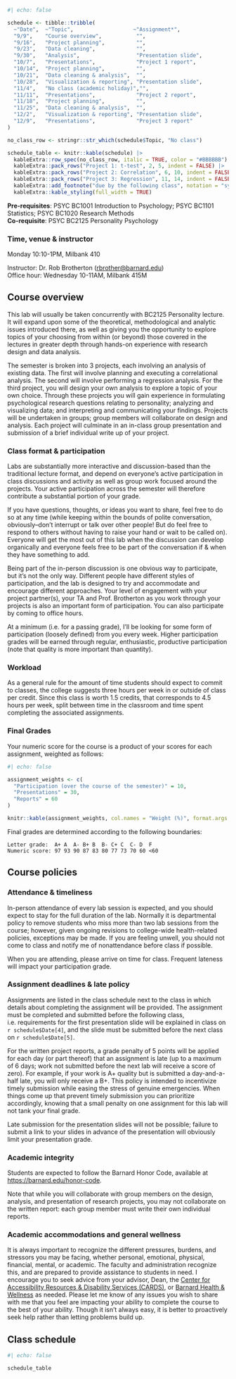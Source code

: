 ```r
#| echo: false

schedule <- tibble::tribble(
  ~"Date",  ~"Topic",                   ~"Assignment*",
  "9/9",    "Course overview",           "",
  "9/16",   "Project planning",          "",
  "9/23",   "Data cleaning",             "",
  "9/30",   "Analysis",                  "Presentation slide",
  "10/7",   "Presentations",             "Project 1 report",
  "10/14",  "Project planning",          "",
  "10/21",  "Data cleaning & analysis",  "",
  "10/28",  "Visualization & reporting", "Presentation slide",
  "11/4",   "No class (academic holiday)","",
  "11/11",  "Presentations",             "Project 2 report",
  "11/18",  "Project planning",          "",
  "11/25",  "Data cleaning & analysis",  "",
  "12/2",   "Visualization & reporting", "Presentation slide",
  "12/9",   "Presentations",             "Project 3 report"
)

no_class_row <- stringr::str_which(schedule$Topic, "No class")

schedule_table <- knitr::kable(schedule) |>
  kableExtra::row_spec(no_class_row, italic = TRUE, color = "#BBBBBB") |>
  kableExtra::pack_rows("Project 1: t-test", 2, 5, indent = FALSE) |>
  kableExtra::pack_rows("Project 2: Correlation", 6, 10, indent = FALSE) |>
  kableExtra::pack_rows("Project 3: Regression", 11, 14, indent = FALSE) |>
  kableExtra::add_footnote("due by the following class", notation = "symbol") |>
  kableExtra::kable_styling(full_width = TRUE)

```

__Pre-requisites__: PSYC BC1001 Introduction to Psychology; PSYC BC1101 Statistics; PSYC BC1020 Research Methods  
__Co-requisite__: PSYC BC2125 Personality Psychology

### Time, venue & instructor

Monday 10:10-1PM, Milbank 410

Instructor: Dr. Rob Brotherton (<rbrother@barnard.edu>)       
Office hour: Wednesday 10-11AM, Milbank 415M




## Course overview

This lab will usually be taken concurrently with BC2125 Personality lecture. It will expand upon some of the theoretical, methodological and analytic issues introduced there, as well as giving you the opportunity to explore topics of your choosing from within (or beyond) those covered in the lectures in greater depth through hands-on experience with research design and data analysis.

The semester is broken into 3 projects, each involving an analysis of existing data. The first will involve planning and executing a correlational analysis. The second will involve performing a regression analysis. For the third project, you will design your own analysis to explore a topic of your own choice. Through these projects you will gain experience in formulating psychological research questions relating to personality; analyzing and visualizing data; and interpreting and communicating your findings. Projects will be undertaken in groups; group members will collaborate on design and analysis. Each project will culminate in an in-class group presentation and submission of a brief individual write up of your project.



### Class format & participation

Labs are substantially more interactive and discussion-based than the traditional lecture format, and depend on everyone’s active participation in class discussions and activity as well as group work focused around the projects. Your active participation across the semester will therefore contribute a substantial portion of your grade. 

If you have questions, thoughts, or ideas you want to share, feel free to do so at any time (while keeping within the bounds of polite conversation, obviously--don't interrupt or talk over other people! But do feel free to respond to others without having to raise your hand or wait to be called on). Everyone will get the most out of this lab when the discussion can develop organically and everyone feels free to be part of the conversation if & when they have something to add.

Being part of the in-person discussion is one obvious way to participate, but it’s not the only way. Different people have different styles of participation, and the lab is designed to try and accommodate and encourage different approaches. Your level of engagement with your project partner(s), your TA and Prof. Brotherton as you work through your projects is also an important form of participation. You can also participate by coming to office hours.

At a minimum (i.e. for a passing grade), I’ll be looking for some form of participation (loosely defined) from you every week. Higher participation grades will be earned through regular, enthusiastic, productive participation (note that quality is more important than quantity).



### Workload

As a general rule for the amount of time students should expect to commit to classes, the college suggests three hours per week in or outside of class per credit. Since this class is worth 1.5 credits, that corresponds to 4.5 hours per week, split between time in the classroom and time spent completing the associated assignments.



### Final Grades

Your numeric score for the course is a product of your scores for each assignment, weighted as follows:

```r
#| echo: false

assignment_weights <- c(
  "Participation (over the course of the semester)" = 10,
  "Presentations" = 30,
  "Reports" = 60
)

knitr::kable(assignment_weights, col.names = "Weight (%)", format.args = )

```


Final grades are determined according to the following boundaries:

    Letter grade:  A+ A  A-	B+ B  B- C+ C  C- D  F
    Numeric score: 97 93 90 87 83 80 77 73 70 60 <60



## Course policies

### Attendance & timeliness

In-person attendance of every lab session is expected, and you should expect to stay for the full duration of the lab. Normally it is departmental policy to remove students who miss more than two lab sessions from the course; however, given ongoing revisions to college-wide health-related policies, exceptions may be made. If you are feeling unwell, you should not come to class and notify me of nonattendance before class if possible.

When you are attending, please arrive on time for class. Frequent lateness will impact your participation grade.


### Assignment deadlines & late policy {#sec-late-policy}

Assignments are listed in the class schedule next to the class in which details about completing the assignment will be provided. The assignment must be completed and submitted before the following class, i.e. requirements for the first presentation slide will be explained in class on `r schedule$Date[4]`, and the slide must be submitted before the next class on `r schedule$Date[5]`.

For the written project reports, a grade penalty of 5 points will be applied for each day (or part thereof) that an assignment is late (up to a maximum of 6 days; work not submitted before the next lab will receive a score of zero). For example, if your work is A+ quality but is submitted a day-and-a-half late, you will only receive a B+. This policy is intended to incentivize timely submission while easing the stress of genuine emergencies. When things come up that prevent timely submission you can prioritize accordingly, knowing that a small penalty on one assignment for this lab will not tank your final grade.

Late submission for the presentation slides will not be possible; failure to submit a link to your slides in advance of the presentation will obviously limit your presentation grade.


### Academic integrity

Students are expected to follow the Barnard Honor Code, available at <https://barnard.edu/honor-code>.

Note that while you will collaborate with group members on the design, analysis, and presentation of research projects, you may not collaborate on the written report: each group member must write their own individual reports. 


### Academic accommodations and general wellness

It is always important to recognize the different pressures, burdens, and stressors you may be facing, whether personal, emotional, physical, financial, mental, or academic. The faculty and administration recognize this, and are prepared to provide assistance to students in need. I encourage you to seek advice from your advisor, Dean, the [Center for Accessibility Resources & Disability Services (CARDS)](https://barnard.edu/disability-services), or [Barnard Health & Wellness](https://barnard.edu/health-wellness) as needed. Please let me know of any issues you wish to share with me that you feel are impacting your ability to complete the course to the best of your ability. Though it isn’t always easy, it is better to proactively seek help rather than letting problems build up.



## Class schedule

```r
#| echo: false

schedule_table

```
